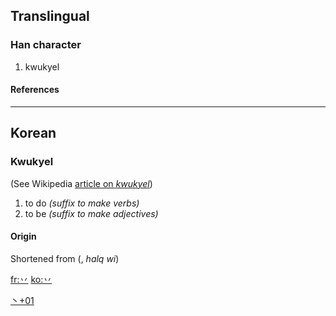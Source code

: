 ==Translingual==
===Han character===
{{Han char|rad=丶|as=01|sn=2|four=|canj=戈竹 (IH), X戈竹 (XIH)}}
# kwukyel
====References====
{{Han ref|kx=0080.121|dj=0162.211|hdz=10042.091|uh=4E37|ud=20023}}
----
==Korean==
===Kwukyel===
(See Wikipedia [[w:Gugyeol|article on ''kwukyel'']])

{{ko-hanja|hangeul=[[하]]|y=ha, [[w:Middle Korean|MK]] ho…|rv=ha|mr=ha}}
# to do ''(suffix to make verbs)''
# to be ''(suffix to make adjectives)''
====Origin====
Shortened from <big>{{lang|ko-Hant|[[爲]]}}</big> (<big>{{lang|ko-Hang|위}}</big>, ''halq wi'')

[[Category:Korean-only CJKV Characters|丶+01]]

[[fr:丷]]
[[ko:丷]]